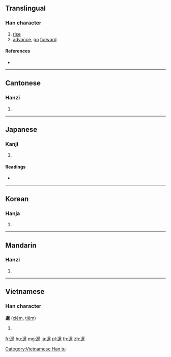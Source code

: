 ==Translingual==

===Han character===
{{Han char|rn=72|rad=日|as=12|sn=16|four=36301|canj=YAOG|ids=⿺辶⿱日隹}}

# [[rise]]
# [[advance]], [[go]] [[forward]]

====References====
* {{Han ref|kx=0499.390|dkj=14150|dj=0869.100|hdz=63882.060|uh=66B9|ud=26297|bh=BEE6|bd=48870}}

----

==Cantonese==

===Hanzi===
{{yue-hanzi|jyut=[[cim1]], [[cim3]]|y=chim1, chim3}}

# {{defn|lang=yue|sort=日12}}

----

==Japanese==

===Kanji===
{{ja-kanji|grade=|rs=日12}}

# {{defn|lang=ja|sort=日12}}

====Readings====
* {{ja-readings|on=[[せん]] (sen)|kun=[[すすむ]] (susumu)}}

----

==Korean==

===Hanja===
{{ko-hanja|hangeul=섬|eumhun=|rv=seom|mr=sŏm|y=sem}}

# {{defn|lang=ko|sort=日12}}

----

==Mandarin==

===Hanzi===
{{cmn-hanzi|pin=[[xiān]] ([[xian1]])|wg=hsien<sup>1</sup>}}

# {{defn|lang=cmn|sort=日12}}

----

==Vietnamese==

===Han character===
'''暹''' ([[xiêm]], [[tiêm]])

# {{defn|lang=vi}}

[[Category:Vietnamese Han tu]]

[[fr:暹]]
[[hu:暹]]
[[mg:暹]]
[[ja:暹]]
[[pl:暹]]
[[th:暹]]
[[zh:暹]]